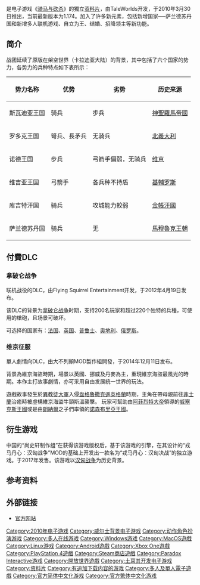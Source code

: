 {{review|time=2018-04-22T03:16:23+00:00}}
{{noteTA
|G1=Games
}}
{{Infobox VG
| title          = 骑马与砍杀：战团
| image          =
| english    = Mount & Blade: Warband
| developer      = [[TaleWorlds|TaleWorlds]]
| publisher      = [[Paradox_Interactive|Paradox Interactive]]  
| designer       = Armağan Yavuz
| composer       = Jesse Hopkins
| engine         = Dazubo/Mount&Blade
| platform       = {{spml|Microsoft Windows|Mac OSX|Linux|Xbox One|PlayStation 4|Android<ref name="Google Play">{{cite web|url=https://play.google.com/store/apps/details?id=com.taleworlds.mbwarband&hl=en|title=Mount & Blade: Warband – Android Apps on Google Play|website=[[Google_Play|Google Play]]|publisher=[[Google|Google]]|accessdate=2014-08-15}}</ref><ref name="The Verge 2014-03-10">{{cite web|url=http://www.theverge.com/mobile/2014/3/10/5492954/mount-blade-for-android-shows-that-full-pc-games-can-go-mobile|title='Mount & Blade' for Android shows that full PC games can go mobile|last1=Hollister|first1=Sean|date=2014-03-10|publisher=[[The_Verge|The Verge]]|accessdate=2014-08-15}}</ref>}}
| released       = '''Microsoft Windows'''{{vgr|NA|2010年3月30日}}'''OS X、Linux'''{{vgr|WW|2014年7月10日}}'''PlayStation 4、Xbox One'''{{vgr|NA|2016年9月16日|EU|2016年9月16日<ref name="ps4xbox">{{cite web|url = http://presse.kochmedia.com/de/Mount-Blade-Warband-erscheint-am-16-September-fur-PlayStation-4-und-Xb|title= Mount & Blade – Warband erscheint am 16. September für PlayStation 4 und Xbox One|date= 2016-08-12|language = de|publisher= [[Koch_Media|Koch Media]]|accessdate=2017-12-03}}</ref>}}
| genre          = [[动作角色扮演游戏|动作角色扮演]]、[[战略游戏|战略]]、[[模拟游戏|模拟]]
| modes          = [[单人电子游戏|单人]] 、[[多人电子游戏|多人]]
}}
{{Vgname|骑马与砍杀：战团|en=Mount & Blade: Warband}}是电子游戏《[[騎馬與砍殺|骑马与砍杀]]》的獨立[[资料片|资料片]]，由TaleWorlds开发，于2010年3月30日推出，当前最新版本为1.174。加入了许多新元素，包括新增国家──萨兰德苏丹国和新增多人联机游戏、自立为王、结婚、招降领主等新功能。

== 简介 ==
战团延续了原版在架空世界（卡拉迪亚大陆）的背景，其中包括了六个国家的势力，各势力的兵种特点如下表所示：
{| class="wikitable"
!势力名称
!优势
!劣势
!历史来源
|-
|斯瓦迪亚王国
|骑兵
|步兵
|[[神圣罗马帝国|神聖羅馬帝國]]
|-
|罗多克王国
|弩兵、長矛兵
|无骑兵
|[[北意大利|北義大利]]
|-
|诺德王国
|步兵
|弓箭手偏弱，无骑兵
|[[維京人|维京]]
|-
|维吉亚王国
|弓箭手
|各兵种不持盾
|[[基辅罗斯|基輔罗斯]]
|-
|库吉特汗国
|骑兵
|攻城能力較弱
|[[金帳汗國|金帳汗國]]
|-
|萨兰德苏丹国
|骑兵
|无
|[[馬木留克王朝|馬穆魯克王朝]]
|}

==付費DLC==
=== 拿破仑战争 ===
联机战役的DLC，由Flying Squirrel Entertainment开发，于2012年4月19日发布。

该DLC的背景为[[拿破仑战争|拿破仑战争]]时期，支持200名玩家和超过220个独特的兵種，可使用的槍砲，且场景可破坏。

可选择的国家有：[[法兰西第一帝国|法国]]、[[大英帝国|英国]]、[[普鲁士|普鲁士]]、[[奥地利帝国|奥地利]]、[[俄罗斯帝国|俄罗斯]]。

=== 维京征服 ===
單人劇情向DLC，由大不列顛MOD製作組開發，于2014年12月11日发布。

背景為維京海盜時期，場景以英國、挪威及丹麥為主，重現維京海盜最風光的時期。本作主打故事劇情，亦可采用自由发展統一世界的玩法。

遊戲故事發生於[[異教徒大軍|異教徒大軍]]入侵[[盎格魯-撒克遜英格蘭|盎格魯撒克遜英格蘭]]時期，主角在帶母親前往[[菲士蘭|菲士蘭]]治癒時被虛構維京海盜牛頸斯溫襲擊。
玩家可幫助由[[阿菲烈特大帝|阿菲烈特大帝]]領導的[[威塞克斯王國|威塞克斯王國]]或是由[[朗納爾·洛德布羅克|朗納爾]]之子們率領的[[諾森布里亞王國|諾森布里亞王國]]。

==衍生游戏==
中国的“尚史轩制作组”在获得该游戏版权后，基于该游戏的引擎，在其设计的“戎马丹心：汉匈战争”MOD的基础上开发出一款名为“戎马丹心：汉匈决战”的独立游戏。于2017年发售。该游戏以[[汉匈战争|汉匈战争]]为历史背景。

== 参考资料 ==
{{reflist|30em}}

== 外部链接 ==
*[http://mountandbladewarband.com/ 官方网站]

{{騎馬與砍殺系列}}
{{Paradox Interactive電子遊戲}}

{{DEFAULTSORT:Mount & Blade, Warband}}
[[Category:2010年电子游戏|Category:2010年电子游戏]]
[[Category:威尔士背景电子游戏|Category:威尔士背景电子游戏]]
[[Category:动作角色扮演游戏|Category:动作角色扮演游戏]]
[[Category:多人在线游戏|Category:多人在线游戏]]
[[Category:Windows游戏|Category:Windows游戏]]
[[Category:MacOS遊戲|Category:MacOS遊戲]]
[[Category:Linux游戏|Category:Linux游戏]]
[[Category:Android遊戲|Category:Android遊戲]]
[[Category:Xbox_One遊戲|Category:Xbox One遊戲]]
[[Category:PlayStation_4遊戲|Category:PlayStation 4遊戲]]
[[Category:Steam商店遊戲|Category:Steam商店遊戲]]
[[Category:Paradox_Interactive游戏|Category:Paradox Interactive游戏]]
[[Category:開放世界遊戲|Category:開放世界遊戲]]
[[Category:土耳其开发电子游戏|Category:土耳其开发电子游戏]]
[[Category:资料片|Category:资料片]]
[[Category:有追加下载内容的游戏|Category:有追加下载内容的游戏]]
[[Category:多人及單人電子遊戲|Category:多人及單人電子遊戲]]
[[Category:官方简体中文化游戏|Category:官方简体中文化游戏]]
[[Category:官方繁体中文化游戏|Category:官方繁体中文化游戏]]